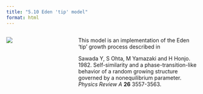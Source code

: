 ```yaml
---
title: "5.10 Eden 'tip' model"
format: html
---
```


:::: {.columns}
::: {.column width=35%}
[![](5.10-edenTip.png)](5.10-eden-tip.nlogox)
:::

::: {.column width=65%}
This model is an implementation of the Eden ‘tip’ growth process described in

Sawada Y, S Ohta, M Yamazaki and H Honjo. 1982. Self-similarity and a phase-transition-like behavior of a random growing structure governed by a nonequilibrium parameter. _Physics Review A_ **26** 3557-3563.
:::
::::